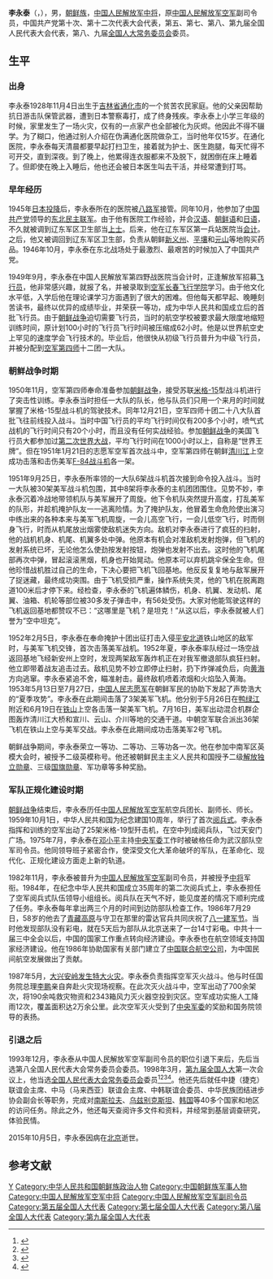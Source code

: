 {{中国人民解放军将领
|name = 李永泰
|image name = File:李永泰.JPG
|width = 250px
|job = 
|job-1 = 中国人民解放军空军副司令员
|job-2 = 
|job2 = 
|period = 
|period-1 = 1982年11月 – 1993年12月
|period-2 = 
|birthname = 
|other_names = 
|foreign_names =
|english_names =
|Sex = 男
|date of birth = {{birth date|1928|11|4}}
|place of birth ={{ROC-1912}}[[吉林省|吉林省]][[通化市|通化市]]
|date of death = {{death date |2015|10|5}}
|place of death = {{PRC}}[[北京|北京]]
|nationality = {{PRC}}
|residence =  
|languages = [[汉语|汉语]]、[[朝鲜语|朝鲜语]]
|height = 
|weight = 
|party = {{CPC}}
|rank = [[中国人民解放军中将|中国人民解放军中将]]
|spouse = 
|relatives = 
|educate = 
*[[中国人民解放军空军航空大学|中国人民解放军空军航空大学]]
|past = 
|work =
|award = 
|rankrecord= 
*1982年11月被授予[[中将|中将]]军衔
}}
{{Infobox Korean name
| hangul = 리영태
| hanja  = 李永泰
| mr     = Ri Yŏngt'ae
| rr     = Ri Yeong-tae
}}
'''李永泰'''（{{kor|諺=리영태}}，{{bd|1928年|11月4日|2015年|10月5日|catIdx=}}），男，[[中国朝鲜族|朝鲜族]]，[[中国人民解放军中将|中国人民解放军中将]]，原[[中国人民解放军空军|中国人民解放军空军]]副司令员，中国共产党第十次、第十二次代表大会代表，第五、第七、第八、第九届全国人民代表大会代表，第八、九届[[全国人大常务委员会|全国人大常务委员会]]委员{{r|将军|中共|page=97}}。

== 生平 ==
=== 出身 ===
李永泰1928年11月4日出生于[[吉林省|吉林省]][[通化市|通化市]]的一个贫苦农民家庭。他的父亲因帮助抗日游击队保管武器，遭到日本警察毒打，成了终身残疾。李永泰上小学三年级的时候，家里发生了一场火灾，仅有的一点家产也全部被化为灰烬。他因此不得不辍学。为了糊口，他通过别人介绍在伪满通化医院做杂工，当时他年仅15岁。在通化医院，李永泰每天清晨都要早起打扫卫生，接着就为护士、医生跑腿，每天忙得不可开交，直到深夜。到了晚上，他累得连衣服都来不及脱下，就困倒在床上睡着了。但即使在晚上入睡后，他也还会被日本医生叫去干活，并经常遭到打骂。{{r|将军|page=98-99}}

=== 早年经历 ===
1945年[[日本投降|日本投降]]后，李永泰所在的医院被[[八路军|八路军]]接管。同年10月，他参加了[[中国共产党|中国共产党]]领导的[[东北民主联军|东北民主联军]]。由于他有医院工作经验，并会[[汉语|汉语]]、[[朝鲜语|朝鲜语]]和[[日语|日语]]，不久就被调到辽东军区卫生部当[[上士|上士]]。后来，他在辽东军区第一兵站医院当[[会计|会计]]。之后，他又被调回到辽东军区卫生部，负责从朝鲜[[新义州|新义州]]、[[平壤|平壤]]和[[元山|元山]]等地购买药品。1946年10月，李永泰在东北战场处于最激烈、最艰苦的时候加入了中国共产党。{{r|将军|李永泰|page=99-100}}

1949年9月，李永泰在中国人民解放军第四野战医院当会计时，正逢解放军招募[[飞行员|飞行员]]，他非常感兴趣，就报了名，并被录取到[[中国人民解放军空军长春飞行学院|空军长春飞行学院]]学习。由于他文化水平低，入学后他在理论课学习方面遇到了很大的困难。但他每天都早起、晚睡刻苦读书，最终以优异的成绩毕业，并荣获一等功，成为中华人民共和国成立后的首批飞行员。由于[[朝鲜战争|朝鲜战争]]迫切需要飞行员，当时的航空学校被要求最大限度地缩短训练时间，原计划100小时的飞行员飞行时间被压缩成62小时。他是以世界航空史上罕见的速度学会飞行技术的。毕业后，他很快从初级飞行员普升为中级飞行员，并被分配到[[空军航空兵第一师|空军第四师]]十二团一大队。{{r|将军|李永泰|page=100-101}}

=== 朝鲜战争时期 ===
1950年11月，空军第四师奉命准备参加[[朝鲜战争|朝鲜战争]]，接受苏联[[米格-15|米格-15]]型战斗机进行了突击性训练。李永泰当时担任一大队的队长，他与队员们只用一个来月的时间就掌握了米格-15型战斗机的驾驶技术{{r|将军|page=100-101}}。同年12月21日，空军四师十团二十八大队首批飞往前线投入战斗。当时中国飞行员的平均飞行时间仅有200多个小时，喷气式战机的飞行时间只有20个小时，而且没有任何实战经验。参加[[朝鲜战争|朝鲜战争]]的美国飞行员大都参加过[[第二次世界大战|第二次世界大战]]，平均飞行时间在1000小时以上，自称是“世界王牌”。但在1951年1月21日的志愿军空军首次战斗中，空军第四师在朝鲜[[清川江|清川江]]上空成功击落和击伤美军[[F-84战斗机|F-84战斗机]]各一架{{r|将军|page=103}}。

1951年9月25日，李永泰所率领的一大队6架战斗机首次接到命令投入战斗。当时一大队被30架美军战斗机包围，其中8架将李永泰的主机团团围住。见势不妙，李永泰沉着冷战地带领机队与美军展开了周旋。他下令机队突然提升高度，打乱美军的队形，并趁机掩护队友一一逃离险情。为了掩护队友，他冒着生命危险使出演习中练出来的各种本来与美军飞机周旋，一会儿高空飞行，一会儿低空飞行，时而侧身飞行，时而从机尾放出烟雾使敌机迷失方向。敌机对李永泰进行了疯狂的扫射，他的战机机身、机尾、机翼多处中弹。他原本有机会对准敌机发射炮弹，但飞机的发射系统已坏，无论他怎么使劲按发射按钮，炮弹也发射不出去。这时他的飞机尾部再次中弹，冒起滚滚黑烟，机身也开始晃动。他原本可以弃机跳伞保全生命。但他珍惜战机胜过自己的生命，下决心要把飞机飞回基地。他反反复复地与敌军展开了捉迷藏，最终成功突围。由于飞机受损严重，操作系统失灵，他的飞机在脱离跑道100米后才停下来。经检查，李永泰的飞机遍体鳞伤，机身、机翼、发动机、尾翼、油箱、机轮等部位被30多发子弹击中，有56处受伤。大家对他能驾驶这样的飞机返回基地都赞叹不已：“这哪里是飞机？是坦克！”从这以后，李永泰就被人们誉为“空中坦克”。{{r|将军|坦克|page=102-107}}

1952年2月5日，李永泰在奉命掩护十团出征打击入侵[[平安北道|平安北道]]铁山地区的敌军时，与美军飞机交锋，首次击落美军战机{{r|将军| page=108-110}}。1952年夏，李永泰率队经过一场空战返回基地飞经新安州上空时，发现两架敌军轰炸机正在对我军撤退部队疯狂扫射。他立即带着战友追击过去。敌机见势不妙立即停止扫射，扔下炸弹减负后，向[[黄海|黄海]]方向逃窜。李永泰紧追不舍，瞄准射击。最终敌机喷着浓烟和火焰坠入黄海{{r|将军|page=110}}。1953年5月13日至7月27日，[[中国人民志愿军|中国人民志愿军]]在朝鲜军民的协助下发起了声势浩大的“夏季攻势”。李永泰在此期间击落了3架美军飞机。他分别于5月26日在[[鸭绿江|鸭绿江]]附近和6月19日在[[鐵山郡|铁山]]上空各击落一架美军飞机。7月16日，美军出动混合机群企图轰炸清川江大桥和宣川、云山、介川等地的交通干道。中朝空军联合派出36架飞机在铁山上空与美军交战。李永泰在此期间成功击落美军2号飞机{{r|将军|page=110-111}}。

朝鲜战争期间，李永泰荣立一等功、二等功、三等功各一次。他在参加中南军区英模大会时，被授予二级英模称号。他还被朝鲜民主主义人民共和国授予二级[[解放独立勋章|解放独立勋章]]、三级[[国旗勋章|国旗勋章]]、军功章等多种奖励。{{r|将军|page=112}}

=== 军队正规化建设时期 ===
[[朝鲜战争|朝鲜战争]]结束后，李永泰历任[[中国人民解放军空军|中国人民解放军空军]]航空兵团长、副师长、师长。1959年10月1日，中华人民共和国为纪念建国10周年，举行了首次[[阅兵式|阅兵式]]。李永泰指挥和训练的空军出动了25架米格-19型歼击机，在空中列成阅兵队，飞过天安门广场{{r|将军|阅兵|page=112}}。1975年7月，李永泰在[[邓小平|邓小平]]主持[[中央军委|中央军委]]工作时被破格任命为武汉部队空军司令员。他同领导班子紧密合作，使深受文化大革命破坏的军队，在革命化、现代化、正规化建设方面走上新的轨道{{r|将军|page=113}}。

1982年11月，李永泰被普升为[[中国人民解放军空军|中国人民解放军空军]]副司令员，并被授予[[中国人民解放军中将|中将]]军衔{{r|将军|page=113}}。1984年，在纪念中华人民共和国成立35周年的第二次阅兵式上，李永泰担任了空军阅兵式队伍领导小组组长。阅兵队在天气不好，能见度差的情况下顺利完成了任务{{r|将军|阅兵|page=113}}。李永泰每年拿出两三个月的时间到边防部队检查工作。1986年7月29日，58岁的他去了[[青藏高原|青藏高原]]与守卫在那里的雷达官兵共同庆祝了[[八一建军节|八一建军节]]。当时他发现部队没有彩电，就在5天后为部队从北京送来了一台14寸彩电{{r|将军|page=114}}。中共十一届三中全会以后，中国的国家工作重点转向经济建设。李永泰也在航空领域支持国家经济建设。他在1986年协助国家有关部门建立了[[中国联合航空公司|中国联合航空公司]]，为中国民间航空发展做出了贡献{{r|将军|page=114}}。

1987年5月，[[1987年大兴安岭火灾|大兴安岭发生特大火灾]]。李永泰负责指挥空军灭火战斗。他与时任国务院总理[[李鹏|李鹏]]亲自奔赴火灾现场视察。在此次灭火战斗中，空军出动了700余架次，将190余吨救灾物资和2343箱风力灭火器空投到灾区。空军成功实施人工降雨12次，覆盖面积达2万余公里。此次空军灭火受到了[[中央军委|中央军委]]的奖励和国务院领导的表扬。{{r|将军|page=114}}

=== 引退之后 ===
1993年12月，李永泰从中国人民解放军空军副司令员的职位引退下来后，先后当选第八全国人民代表大会常务委员会委员。1998年3月，[[第九届全国人民代表大会|第九届全国人大]]第一次会议上，他当选[[全国人民代表大会常务委员会|全国人民代表大会常务委员会]]委员<ref>{{Cite book|title=新中国50年 中|last=韩泰华主编|publisher=[[红旗出版社|红旗出版社]]|year=1999.11|isbn=7-5051-0423-3|location=北京|pages=897}}</ref><ref>{{Cite book|title=第九届全国人民代表大会及其常务委员会会议大事记 1998．3-2003．2|last=全国人大常委会办公厅秘书一局编|publisher=[[中国民主法制出版社|中国民主法制出版社]]|year=2004.01|isbn=7-80078-793-1|location=北京|pages=405}}</ref><ref>{{Cite book|title=中华人民共和国年鉴 1998 总第18期|last=中华人民共和国年鉴编辑部编辑|publisher=[[中国年鉴社|中国年鉴社]]|year=1999.01|isbn=7-80056-903-9|location=|pages=41}}</ref><ref>{{Cite book|title=中华人民共和国通鉴|last=龙德，蔡翔主编|publisher=[[辽宁人民出版社|辽宁人民出版社]]|year=2000.12|isbn=7-205-04473-1|location=沈阳|pages=1832}}</ref>。他还先后就任中捷（捷克）联谊会主席、中马（马来西亚）联谊会主席、中韩联谊会委员、中华民族团结进步协会副会长等职务，完成对[[南斯拉夫|南斯拉夫]]、[[乌兹别克斯坦|乌兹别克斯坦]]、[[韩国|韩国]]等40多个国家和地区的访问任务。除此之外，他还每天查阅许多文件和资料，并经常到基层调查研究，体验民情。{{r|将军|page=115-116}}

2015年10月5日，李永泰因病在[[北京|北京]]逝世。{{r|李永泰}}

== 参考文献 ==
{{Reflist|refs=
<ref name="将军">{{cite book |author=中国人民政治协商会议延边朝鲜族自治州委员会文史资料委员会编 |coauthors= |title=《中国朝鲜族将军们的风采》|year=2009年5月 |publisher=民族出版社 |location=北京|ISBN=978-7-105-10096-5}}</ref>
<ref name="中共">{{cite web |url=http://cpc.people.com.cn/n1/2015/1220/c87393-27951184.html |title=李永泰同志逝世 |publisher=人民网 |date=2015-12-20|deadurl=yes |archiveurl= https://web.archive.org/web/20170715124036/http://cpc.people.com.cn/n1/2015/1220/c87393-27951184.html|archivedate=2017-07-15 }}</ref>
<ref name="李永泰">{{cite web |url=http://military.china.com/news/568/20151013/20554111.html |title=空军原副司令员李永泰逝世 抗美援朝击落4架美机 |publisher=中国网 |date=2015-10-13|deadurl=yes |archiveurl= https://web.archive.org/web/20170715122410/http://military.china.com/news/568/20151013/20554111.html|archivedate=2017-07-15 }}</ref>
<ref name="阅兵">{{cite web |url=http://60.people.com.cn/GB/166970/168157/10078378.html |title=探访空军中将李永泰的两次阅兵情缘 |publisher=人民网 |date=2009-09-18|deadurl=yes |archiveurl=https://web.archive.org/web/20170715123207/http://60.people.com.cn/GB/166970/168157/10078378.html |archivedate=2017-07-15 }}</ref>
<ref name="坦克">{{cite web |url=http://news.sohu.com/20151012/n423044887.shtml |title=空军原副司令员李永泰逝世 曾被誉“空中坦克” |publisher=搜狐网 |date=2015-10-12|deadurl=yes |archiveurl= https://web.archive.org/web/20170715122615/http://news.sohu.com/20151012/n423044887.shtml|archivedate=2017-07-15 }}</ref>}}

{{Authority control}}
{{DEFAULTSORT:L}}
[[Category:李姓|Y]]
[[Category:中华人民共和国朝鲜族政治人物|Category:中华人民共和国朝鲜族政治人物]]
[[Category:中国朝鲜族军事人物|Category:中国朝鲜族军事人物]]
[[Category:中国人民解放军空军中将|Category:中国人民解放军空军中将]]
[[Category:中国人民解放军空军副司令员|Category:中国人民解放军空军副司令员]]
[[Category:第五届全国人大代表|Category:第五届全国人大代表]]
[[Category:第七届全国人大代表|Category:第七届全国人大代表]]
[[Category:第八届全国人大代表|Category:第八届全国人大代表]]
[[Category:第九届全国人大代表|Category:第九届全国人大代表]]